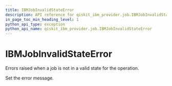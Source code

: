 ```yaml
---
title: IBMJobInvalidStateError
description: API reference for qiskit_ibm_provider.job.IBMJobInvalidStateError
in_page_toc_min_heading_level: 1
python_api_type: exception
python_api_name: qiskit_ibm_provider.job.IBMJobInvalidStateError
---
```


# IBMJobInvalidStateError

<Class id="qiskit_ibm_provider.job.IBMJobInvalidStateError" github="https://github.com/Qiskit/qiskit-ibm-provider/tree/stable/0.10/qiskit_ibm_provider/job/exceptions.py#L38-L41" signature="IBMJobInvalidStateError(*message)">
  Errors raised when a job is not in a valid state for the operation.

  Set the error message.
</Class>

